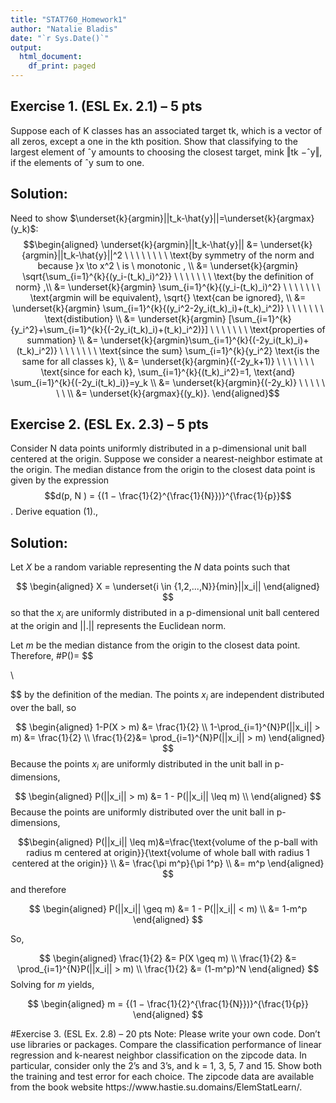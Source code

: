 ```yaml
---
title: "STAT760_Homework1"
author: "Natalie Bladis"
date: "`r Sys.Date()`"
output:
  html_document:
    df_print: paged
---
```



## Exercise 1. (ESL Ex. 2.1) – 5 pts
Suppose each of K classes has an associated target tk, which is a vector of all zeros,
except a one in the kth position. Show that classifying to the largest element of ˆy amounts to choosing the closest target, mink ‖tk −ˆy‖, if the elements of ˆy sum to one.

## Solution:
Need to show $\underset{k}{argmin}||t_k-\hat{y}||=\underset{k}{argmax}(y_k)$:
$$\begin{aligned}
\underset{k}{argmin}||t_k-\hat{y}|| &= \underset{k}{argmin}||t_k-\hat{y}||^2 \ \ \ \ \ \ \ \  \text{by symmetry of the norm and because }x \to x^2 \ is  \ monotonic , \\
&= \underset{k}{argmin} \sqrt{\sum_{i=1}^{k}{(y_i-(t_k)_i)^2}} \ \ \ \ \ \ \ \text{by the definition of norm} ,\\
&= \underset{k}{argmin} \sum_{i=1}^{k}{(y_i-(t_k)_i)^2} \ \ \ \ \ \ \ \text{argmin will be equivalent}, \sqrt{} \text{can be ignored}, \\
&= \underset{k}{argmin} \sum_{i=1}^{k}{(y_i^2-2y_i(t_k)_i)+(t_k)_i^2)} \ \ \ \ \ \ \ \text{distibution} \\
&= \underset{k}{argmin} [\sum_{i=1}^{k}{y_i^2}+\sum_{i=1}^{k}{(-2y_i(t_k)_i)+(t_k)_i^2)}] \ \ \ \ \ \ \ \text{properties of summation} \\
&= \underset{k}{argmin}\sum_{i=1}^{k}{(-2y_i(t_k)_i)+(t_k)_i^2)} \ \ \ \ \ \ \ \text{since the sum} \sum_{i=1}^{k}{y_i^2} \text{is the same for all classes k}, \\
&= \underset{k}{argmin}{(-2y_k+1)} \ \ \ \ \ \ \ \text{since for each k}, \sum_{i=1}^{k}{(t_k)_i^2}=1, \text{and} \sum_{i=1}^{k}{(-2y_i(t_k)_i)}=y_k \\
&= \underset{k}{argmin}{(-2y_k)} \ \ \ \ \ \ \ \\
&= \underset{k}{argmax}{(y_k)}.
\end{aligned}$$

## Exercise 2. (ESL Ex. 2.3) – 5 pts
Consider N data points uniformly distributed in a p-dimensional unit ball centered at the origin. Suppose we consider a nearest-neighbor estimate at the origin. The median distance from the origin to the closest data point is given by the expression
$$d(p, N ) = {(1 − \frac{1}{2}^{\frac{1}{N}})}^{\frac{1}{p}}$$.
Derive equation (1).,

## Solution:

Let $X$ be a random variable representing the $N$ data points such that 

$$ \begin{aligned}
X = \underset{i \in {1,2,...,N}}{min}||x_i||
\end{aligned}
$$
so that the $x_i$ are uniformly distributed in a p-dimensional unit ball centered at the origin and $||.||$ represents the Euclidean norm. 

Let $m$ be the median distance from the origin to the closest data point. Therefore, 
#P(\text{All N points are further than m from the origin})=\frac{1}{2}
$$ \begin{aligned}
P(X \leq m) = \frac{1}{2} \\
1-P(X > m) = \frac{1}{2}
\end{aligned} \\

$$
by the definition of the median. The points $x_i$ are independent distributed over the ball, so

$$ \begin{aligned}
1-P(X > m) &= \frac{1}{2} \\
1-\prod_{i=1}^{N}P(||x_i|| > m) &= \frac{1}{2} \\
\frac{1}{2}&= \prod_{i=1}^{N}P(||x_i|| > m)
\end{aligned}
$$
Because the points $x_i$ are uniformly distributed in the unit ball in  p-dimensions, 

$$ \begin{aligned}
P(||x_i|| > m) &= 1 - P(||x_i|| \leq m) \\
\end{aligned}
$$
Because the points are uniformly distributed over the unit ball in p-dimensions, 

$$\begin{aligned}
P(||x_i|| \leq m)&=\frac{\text{volume of the p-ball with radius m centered at origin}}{\text{volume of whole ball with radius 1 centered at the origin}} \\
&= \frac{\pi m^p}{\pi 1^p} \\
&= m^p
\end{aligned}
$$
and therefore

$$
\begin{aligned}
P(||x_i|| \geq m) &= 1 - P(||x_i|| < m) \\
&= 1-m^p
\end{aligned}
$$

So,

$$ 
\begin{aligned}
\frac{1}{2} &= P(X \geq m)  \\
\frac{1}{2} &= \prod_{i=1}^{N}P(||x_i|| > m) \\
\frac{1}{2} &= (1-m^p)^N
\end{aligned}
$$
Solving for $m$ yields, 

$$ 
\begin{aligned}
m = {(1 − \frac{1}{2}^{\frac{1}{N}})}^{\frac{1}{p}}
\end{aligned}
$$

#Exercise 3. (ESL Ex. 2.8) – 20 pts
Note: Please write your own code. Don’t use libraries or packages.
Compare the classification performance of linear regression and k-nearest neighbor classification on the zipcode data. In particular, consider only the 2’s and 3’s, and k = 1, 3, 5, 7 and 15. Show both the training and test error for each choice. The zipcode data are available from the book website https://www.hastie.su.domains/ElemStatLearn/.


